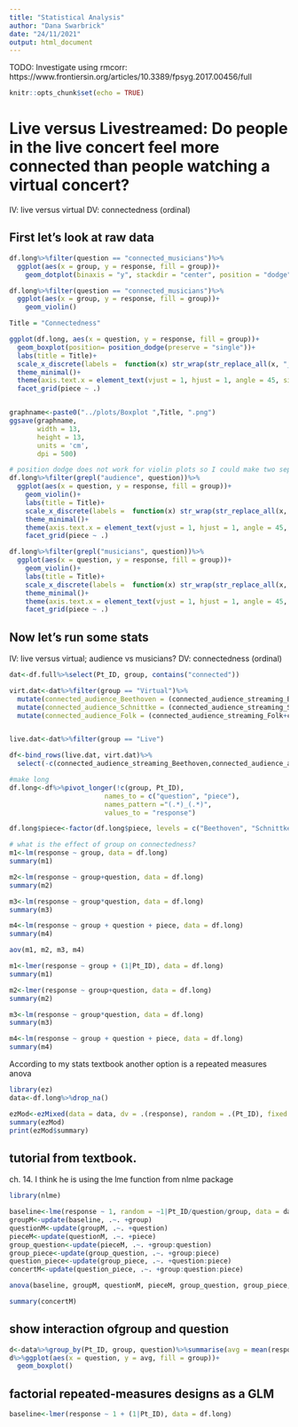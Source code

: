 ```yaml
---
title: "Statistical Analysis"
author: "Dana Swarbrick"
date: "24/11/2021"
output: html_document
---
```


TODO: Investigate using rmcorr: https://www.frontiersin.org/articles/10.3389/fpsyg.2017.00456/full

```r
knitr::opts_chunk$set(echo = TRUE)
```

# Live versus Livestreamed: Do people in the live concert feel more connected than people watching a virtual concert?
IV: live versus virtual
DV: connectedness (ordinal)

## First let's look at raw data
```r
df.long%>%filter(question == "connected_musicians")%>%
  ggplot(aes(x = group, y = response, fill = group))+
    geom_dotplot(binaxis = "y", stackdir = "center", position = "dodge", dotsize = 0.45)

df.long%>%filter(question == "connected_musicians")%>%
  ggplot(aes(x = group, y = response, fill = group))+
    geom_violin()
```

```r
Title = "Connectedness"

ggplot(df.long, aes(x = question, y = response, fill = group))+
  geom_boxplot(position= position_dodge(preserve = "single"))+
  labs(title = Title)+
  scale_x_discrete(labels =  function(x) str_wrap(str_replace_all(x, "_", " "), width = 15))+
  theme_minimal()+
  theme(axis.text.x = element_text(vjust = 1, hjust = 1, angle = 45, size = 6))+
  facet_grid(piece ~ .)


graphname<-paste0("../plots/Boxplot ",Title, ".png")
ggsave(graphname, 
       width = 13, 
       height = 13, 
       units = 'cm', 
       dpi = 500)

# position dodge does not work for violin plots so I could make two separate for audience and musicians
df.long%>%filter(grepl("audience", question))%>%
  ggplot(aes(x = question, y = response, fill = group))+
    geom_violin()+
    labs(title = Title)+
    scale_x_discrete(labels =  function(x) str_wrap(str_replace_all(x, "_", " "), width = 15))+
    theme_minimal()+
    theme(axis.text.x = element_text(vjust = 1, hjust = 1, angle = 45, size = 6))+
    facet_grid(piece ~ .)

df.long%>%filter(grepl("musicians", question))%>%
  ggplot(aes(x = question, y = response, fill = group))+
    geom_violin()+
    labs(title = Title)+
    scale_x_discrete(labels =  function(x) str_wrap(str_replace_all(x, "_", " "), width = 15))+
    theme_minimal()+
    theme(axis.text.x = element_text(vjust = 1, hjust = 1, angle = 45, size = 6))+
    facet_grid(piece ~ .)

```

## Now let's run some stats
IV: live versus virtual; audience vs musicians?
DV: connectedness (ordinal)
```r
dat<-df.full%>%select(Pt_ID, group, contains("connected"))

virt.dat<-dat%>%filter(group == "Virtual")%>%
  mutate(connected_audience_Beethoven = (connected_audience_streaming_Beethoven+connected_audience_attending_Beethoven)/2)%>%
  mutate(connected_audience_Schnittke = (connected_audience_streaming_Schnittke+connected_audience_attending_Schnittke)/2)%>%
  mutate(connected_audience_Folk = (connected_audience_streaming_Folk+connected_audience_attending_Folk)/2)


live.dat<-dat%>%filter(group == "Live")

df<-bind_rows(live.dat, virt.dat)%>%
  select(-c(connected_audience_streaming_Beethoven,connected_audience_attending_Beethoven,connected_audience_streaming_Schnittke,connected_audience_attending_Schnittke, connected_audience_streaming_Folk, connected_audience_attending_Folk))

#make long
df.long<-df%>%pivot_longer(!c(group, Pt_ID),
                        names_to = c("question", "piece"),
                        names_pattern ="(.*)_(.*)",
                        values_to = "response")

df.long$piece<-factor(df.long$piece, levels = c("Beethoven", "Schnittke", "Bach", "Folk")) #factor for the correct facet order

# what is the effect of group on connectedness?
m1<-lm(response ~ group, data = df.long)
summary(m1)

m2<-lm(response ~ group+question, data = df.long)
summary(m2)

m3<-lm(response ~ group*question, data = df.long)
summary(m3)

m4<-lm(response ~ group + question + piece, data = df.long)
summary(m4)

aov(m1, m2, m3, m4)

m1<-lmer(response ~ group + (1|Pt_ID), data = df.long)
summary(m1)

m2<-lmer(response ~ group+question, data = df.long)
summary(m2)

m3<-lm(response ~ group*question, data = df.long)
summary(m3)

m4<-lm(response ~ group + question + piece, data = df.long)
summary(m4)


```

According to my stats textbook another option is a repeated measures anova

```r
library(ez)
data<-df.long%>%drop_na()

ezMod<-ezMixed(data = data, dv = .(response), random = .(Pt_ID), fixed = .(question, group)) # ezANOVA wasn't working with missing data
summary(ezMod)
print(ezMod$summary)
```

## tutorial from textbook.
ch. 14. I think he is using the lme function from nlme package
```r
library(nlme)

baseline<-lme(response ~ 1, random = ~1|Pt_ID/question/group, data = data, method = "ML") # ML = maximum likelihood estimate
groupM<-update(baseline, .~. +group)
questionM<-update(groupM, .~. +question)
pieceM<-update(questionM, .~. +piece)
group_question<-update(pieceM, .~. +group:question)
group_piece<-update(group_question, .~. +group:piece)
question_piece<-update(group_piece, .~. +question:piece)
concertM<-update(question_piece, .~. +group:question:piece)

anova(baseline, groupM, questionM, pieceM, group_question, group_piece, question_piece, concertM)

summary(concertM)
```

## show interaction ofgroup and question
```r
d<-data%>%group_by(Pt_ID, group, question)%>%summarise(avg = mean(response))
d%>%ggplot(aes(x = question, y = avg, fill = group))+
  geom_boxplot()
```

## factorial repeated-measures designs as a GLM
```r
baseline<-lmer(response ~ 1 + (1|Pt_ID), data = df.long)
```